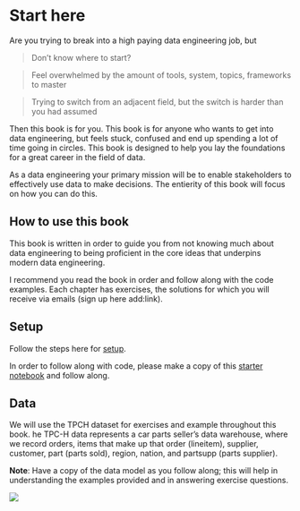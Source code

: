# Start here {.unnumbered}

Are you trying to break into a high paying data engineering job, but 

> Don't know where to start?

> Feel overwhelmed by the amount of tools, system, topics, frameworks to master

> Trying to switch from an adjacent field, but the switch is harder than you had assumed

Then this book is for you. This book is for anyone who wants to get into data engineering, but feels stuck, confused and end up spending a lot of time going in circles. This book is designed to help you lay the foundations for a great career in the field of data.

As a data engineering your primary mission will be to enable stakeholders to effectively use data to make decisions. The entierity of this book will focus on how you can do this.

## How to use this book

This book is written in order to guide you from not knowing much about data engineering to being proficient in the core ideas that underpins modern  data engineering.

I recommend you read the book in order and follow along with the code examples. Each chapter has exercises, the solutions for which you will receive via emails (sign up here add:link).

## Setup

Follow the steps here for [setup](https://github.com/josephmachado/data_engineering_for_beginners_code/tree/main?tab=readme-ov-file#setup).

In order to follow along with code, please make a copy of this [starter notebook](https://github.com/josephmachado/data_engineering_for_beginners_code/blob/main/notebooks/starter_template.ipynb) and follow along.

## Data 

We will use the TPCH dataset for exercises and example throughout this book. he TPC-H data represents a car parts seller’s data warehouse, where we record orders, items that make up that order (lineitem), supplier, customer, part (parts sold), region, nation, and partsupp (parts supplier). 

**Note**: Have a copy of the data model as you follow along; this will help in understanding the examples provided and in answering exercise questions.

![](./tpch_erd.png)